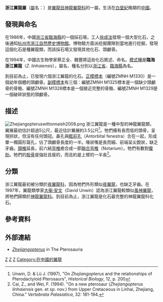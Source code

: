 {{Automatic taxobox
| taxon = Zhejiangopterus
| fossil_range = [[白堊紀|白堊紀]]後期, {{fossilrange|81.5}}
| image = Zhenjiangopterus_jconway.jpg
| image_caption = 
| authority = [[蔡正全|Cai]] & [[魏豐|Feng]], 1994
| type_species = '''臨海浙江翼龍<br/>''Zhejiangopterus linhaiensis''''' 
| type_species_authority = Cai & Feng, 1994
}}

'''浙江翼龍屬'''（[[屬|屬]]名：{{lang|la|''Zhejiangopterus''}}）是[[翼龍目|翼龍目]][[神龍翼龍科|神龍翼龍科]]的一屬，生活在[[白堊紀|白堊紀]]晚期的[[中國|中國]]。

==發現與命名==
在1986年，中國[[浙江省|浙江省]][[臨海縣|臨海縣]]的一個採石場，工人[[徐成法|徐成法]]發現一個大型化石，之後通知[[杭州市|杭州市]][[浙江自然歷史博物館|浙江自然歷史博物館]]。博物館方面派挖掘團隊到當地進行挖掘，發現這個化石是種翼龍類，而該採石場又發現其他化石、頭顱骨。

在1994年，中國古生物學家蔡正全、魏豐將這些化石敘述、命名。[[模式種|模式種]]是'''臨海浙江翼龍'''（''Z. linhaiensis''），屬名、種名分別以[[浙江省|浙江省]]、[[臨海縣|臨海縣]]為名。

到目前為止，已發現六個浙江翼龍的化石。[[正模標本|正模標本]]（編號ZMNH M1330）是一個幼年個體的頭顱骨。[[副模標本|副模標本]]有三個：編號ZMNH M1325標本是一個缺少頭顱骨的骨骼、編號ZMNH M1328標本是一個接近完整的骨骼、編號ZMNH M1329是一個破碎狀態的頭顱骨。

==描述==
[[Image:Zhejiangopteruswittonnaish2008.png|thumb]]
浙江翼龍是一種中型的神龍翼龍類，翼展最初估計超過5公尺，最近估計翼展約3.5公尺<ref>Unwin, D. & Lü J. (1997), "On ''Zhejiangopterus'' and the relationships of Pterodactyloid Pterosaurs", ''Historical Biology'', 12, p. 200</ref>。牠們擁有長而低的頭骨，呈現拱狀，但沒有任何頭冠。鼻孔與[[眶前孔|眶前孔]]（Antorbital fenestra）合在一起，形成單一橢圓形窩孔，佔了頭顱骨長度的一半。喙狀嘴是長而細、前端呈尖銳狀，缺乏牙齒。[[頸椎|頸椎]]延長，前六結[[背椎|背椎]]癒合成一節[[聯合背椎|聯合背椎]]（Notarium）。牠們有數對[[腹肋|腹肋]]。牠們的[[股骨|股骨]]是強壯且瘦的，而且約是上臂的一半長<ref name=CW94>Cai, Z., and Wei, F. (1994). "On a new pterosaur (''Zhejiangopterus linhaiensis'' gen. et sp. nov.) from Upper Cretaceous in Linhai, Zhejiang, China." ''Vertebrata Palasiatica'', 32: 181-194.</ref>。

==分類==
浙江翼龍最初被分類於[[夜翼龍科|夜翼龍科]]，因為牠們外形類似[[夜翼龍|夜翼龍]]，也缺乏牙齒。在1997年，翼龍類學家[[大衞·安文|大衞·安文]]（David Unwin）認為浙江翼龍較類似[[風神翼龍|風神翼龍]]，將牠們歸類於[[神龍翼龍科|神龍翼龍科]]。到目前為止，浙江翼龍是化石最完整的神龍翼龍科化石。

==參考資料==
{{reflist}}

==外部連結==
* [https://web.archive.org/web/20070923154603/http://archosauria.org/pterosauria/taxonomy/genera/zhejiangopterus.html ''Zhejiangopterus''] in The Pterosauria
{{翼龍目|Az.}}
{{Taxonbar|from=Q1933299}}

[[Category:神龍翼龍超科|Z]]
[[Category:白堊紀翼龍類|Z]]
[[Category:1994年描述的分类群|Z]]
[[Category:在中國的翼龍|Category:在中國的翼龍]]